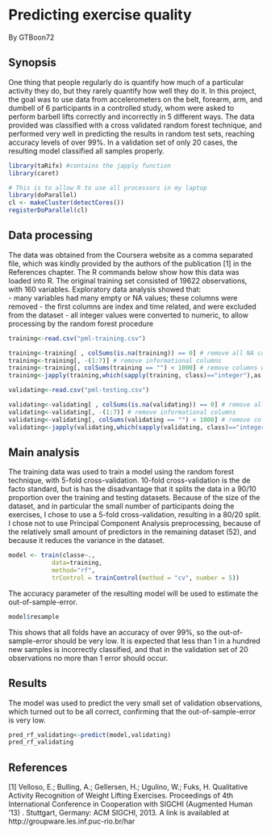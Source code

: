 # Predicting exercise quality
By GTBoon72

## Synopsis
One thing that people regularly do is quantify how much of a particular activity they do, but they rarely quantify how well they do it. In this project, the goal was to use data from accelerometers on the belt, forearm, arm, and dumbell of 6 participants in a controlled study, whom were asked to perform barbell lifts correctly and incorrectly in 5 different ways. 
The data provided was classified with a cross validated random forest technique, and performed very well in predicting the results in random test sets, reaching accuracy levels of over 99%. In a validation set of only 20 cases, the resulting model classified all samples properly. 

```r
library(taRifx) #contains the japply function
library(caret)

# This is to allow R to use all processors in my laptop
library(doParallel)
cl <- makeCluster(detectCores())
registerDoParallel(cl)
```

## Data processing
The data was obtained from the Coursera website as a comma separated file, which was kindly provided by the authors of the publication [1] in the References chapter. The R commands below show how this data was loaded into R. The original training set consisted of 19622 observations, with 160 variables. Exploratory data analysis showed that:  
- many variables had many empty or NA values; these columns were removed
- the first columns are index and time related, and were excluded from the dataset
- all integer values were converted to numeric, to allow processing by the random forest procedure

```r
training<-read.csv("pml-training.csv")

training<-training[ , colSums(is.na(training)) == 0] # remove all NA columns
training<-training[, -(1:7)] # remove informational columns
training<-training[, colSums(training == "") < 1000] # remove columns with too many empty values
training<-japply(training,which(sapply(training, class)=="integer"),as.numeric) # convert integer columns to numeric

validating<-read.csv("pml-testing.csv")

validating<-validating[ , colSums(is.na(validating)) == 0] # remove all NA columns
validating<-validating[, -(1:7)] # remove informational columns
validating<-validating[, colSums(validating == "") < 1000] # remove columns with too many empty values
validating<-japply(validating,which(sapply(validating, class)=="integer"),as.numeric) # convert integer columns to numeric
```

## Main analysis
The training data was used to train a model using the random forest technique, with 5-fold cross-validation. 10-fold cross-validation is the de facto standard, but is has the disadvantage that it splits the data in a 90/10 proportion over the training and testing datasets. Because of the size of the dataset, and in particular the small number of participants doing the exercises, I chose to use a 5-fold cross-validation, resulting in a 80/20 split. 
I chose not to use Principal Component Analysis preprocessing, because of the relatively small amount of predictors in the remaining dataset (52), and because it reduces the variance in the dataset. 

```r
model <- train(classe~., 
            data=training,
            method="rf",
            trControl = trainControl(method = "cv", number = 5))
```

The accuracy parameter of the resulting model will be used to estimate the out-of-sample-error. 
```r
model$resample
``` 

This shows that all folds have an accuracy of over 99%, so the out-of-sample-error should be very low. It is expected that less than 1 in a hundred new samples is incorrectly classified, and that in the validation set of 20 observations no more than 1 error should occur. 

## Results
The model was used to predict the very small set of validation observations, which turned out to be all correct, confirming that the out-of-sample-error is very low. 
```r
pred_rf_validating<-predict(model,validating)
pred_rf_validating
```

## References
[1] Velloso, E.; Bulling, A.; Gellersen, H.; Ugulino, W.; Fuks, H. Qualitative Activity Recognition of Weight Lifting Exercises. Proceedings of 4th International Conference in Cooperation with SIGCHI (Augmented Human '13) . Stuttgart, Germany: ACM SIGCHI, 2013. A link is availabled at http://groupware.les.inf.puc-rio.br/har